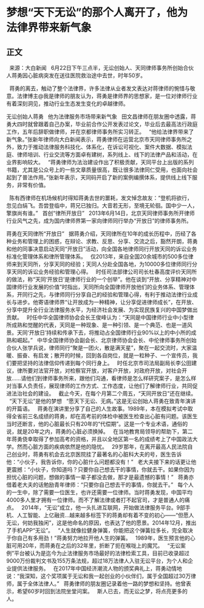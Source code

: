 # 梦想“天下无讼”的那个人离开了，他为法律界带来新气象
## 正文
 
来源：大白新闻
 
6月22日下午三点半，无讼创始人、天同律师事务所创始合伙人蒋勇因心脏病突发在送往医院救治途中去世，时年50岁。
 

 
蒋勇的离去，触动了整个法律界，许多法律从业者发文表达对蒋律师的惋惜与敬意。法律博主@我是律师的朋友认为，蒋勇是律师界的思想家，是一位对律师行业有着深刻洞见，推动行业生态发生变化的卓越律师。
 



无讼创始人蒋勇
 
他为法律服务市场带来新气象
 
田文昌律师在朋友圈中透露，蒋勇大四时就曾跟着自己办案，毕业前合作公开发表过论文，毕业后去最高法行政庭工作，五年后辞职做律师，并在京都律师事务所实习转正。
 
“他给法律界带来了新气象。”张新年律师向大白新闻表示，蒋勇律师在运营北京市天同律师事务所之外，致力于推动法律服务科技化、体系化，在诉讼可视化、案件大数据、模拟法庭、律师培训、行业交流等方面卓有建树，系列线上、线下的法律产品和活动，在业界影响较大。
 
“蒋勇律师为法治建设作出了积极贡献，天同平台上出版的系列书籍，尤其是公众号上的一些文章质量很高，既让很多法律同仁受用，也面向社会起到了普法作用。”张新年表示，天同码开启了新的案例编撰体系，提供线上线下服务，非常有价值。
 

 
陈有西律师在机场候机时得知蒋勇去世的噩耗，发文悼念故友：“登机将欲行，忽见白绢飞。吾尝登临中，蒋兄已独归。大音若无形，至境无轮徊。国中少一人，擎旗尚有谁。”
 
首创“律所开放日”
 
2013年6月14日，北京天同律师事务所开律师行业风气之先，成为国内律师界第一家向律师同行举办“开放日”的律师事务所。
 



蒋勇在天同律所“开放日”
 
据蒋勇介绍，天同律所在10年的成长历程中，历经了各种业务和管理上的困惑，在辩论、求教、反思、分享、交流之后，豁然开朗，蒋勇和他的同事决意启动天同“开放日”活动，向全国各地律师同行开放天同的诉讼业务标准化管理体系和律所管理体系。
 
仅2013年，来自全国20余城市的500多位律师来到天同所，分享天同的经验；天同人分赴全国各地，为10000多位律师同行分享天同的诉讼业务经验和管理心得。
 
时任司法部律公司司长杜春高度评价天同所的做法，称“天同‘开放日’是律师行业的一个创举”。他在谈到“开放、分享精神对中国律师行业发展的价值”时指出，天同所向全国律师开放他们的业务体系、管理体系，开同行之先，与律师同行分享自己的经验和管理心得，有利于推动法律行业成长与进步。他寄语律师界“让开放成为一种精神，让分享促进律师成长”，在开放、分享中提升全行业法律服务水平，为经济社会发展、为实现民族复兴的中国梦做出贡献。
 
时任中华全国律师协会会长王俊峰认为：“天同是中国律师行业中小型律所成熟和觉醒的代表，天同是一种现象、是一种引领、是一个典范、也是一道风景。天同‘开放日’持续和传承下去，将推动占全国律师行业90%以上的中小所的成熟和崛起。”
 
中华全国律师协会副会长、北京律师协会会长、中伦律师事务所创始合伙人张学兵说，律师同行“聚是一团火，散是满天星”，聚在一起交流时，大家温暖、振奋、有启发；散开的时候，回到各自岗位，就是一粒种子、一个宣传员，我们要把坚持的法律信仰传递到每个同行身上。
 
时任北京市司法局副局长李公田建议，律所要对法官开放，对检察官开放，对客户开放，对政府开放，对社会开放......请他们到律师事务所来，跟他们沟通，看律师是怎么样研究案子，是怎么样对当事人负责任，展现律师的工作方式、工作态度，让他们了解律师行业，共同促进法治社会的建设。
 
截止今天，在每个月第二个周五，“天同开放日”还在继续。
 
“天下无讼”是他的梦想
 
“愿天下无讼、无病。”这是无讼创始人蒋勇在致青年演讲的开篇语。
 
蒋勇在演讲里分享了自己的人生故事。1989年，本在模拟考试中取得全省前三名成绩的蒋勇，却在高考前的体检中被医生检查出心脏有问题。该医生当时还断言，他的心脏最长只有20年的“代偿期”。这是一个专业术语，通俗的说，就是20年之内，蒋勇的心脏必须换掉。
 
在当地教育局领导的帮助下，第二年蒋勇侥幸取得了参加高考的资格，并且以全地区第一名的成绩考上了中国政法大学。然而心脏方面的疾病依然是他的隐忧。
 
29岁那年，在离开最高人民法院自己创业时，蒋勇有机会去北京医院挂了最著名的心脏科大夫的号，医生告诉他：“小伙子，我告诉你，你的心脏什么问题都没有！”
 
老大夫接下来的话更让他更震撼：“小伙子，你知道吗？只要你自己想去干的事情，你就去干。如果你因为担忧心脏的问题，想做的事情一辈子都没去做，那才是最遗憾的事情！”
 
蒋勇亦借着老大夫的话勉励青年律师：“只要你自己想去干的事情，你就去干。”
 
每个人的一生中，除了需要一位医生，也许还需要一位律师。当时蒋勇发现，中国平均4000多人里才拥有一位律师。而不了解法律或者打不起官司，才是普通人的痛点。
 
2014年，“无讼”成立，他一头扎进互联网，开始做法律服务平台。9部手机、人工智能、上亿融资…越来越多标签下的蒋勇却有着不变的初心——“但愿人无讼，何妨我独闲”，这是他命名的原因，也表达了他的愿景。2014年12月，推出了手机APP“无讼”。
 
“人生就像拉健身弹簧，你能把这个弹簧拉多长，完全取决于你自己有多用劲！”蒋勇努力地拉开他人生的弹簧。
 
1989年，医生预言他的心脏可用20年，而蒋勇在之后的32年里，折断了扼在喉咙上的魔咒。
 
“无讼案例”平台被认为是迄今为止法律服务市场最好的法律检索工具，目前已收录超过9000万份裁判文书及155万条法规，超过18万法律人入驻无讼平台，为个人和企业提供法律服务。
 
在2017年中国经济潮流人物的颁奖典礼上，蒋勇动情地说：“我深知，这个奖项属于无讼和我一起创业的小伙伴们，属于全国超过30万律师，属于全体法律人。”
 
蒋勇律师的朋友圈记录着他一路的梦想和坚持。他曾表示，希望60岁时回到法院坐堂问案。
 
斯人已去，而无讼之梦，将点亮更多的人。

